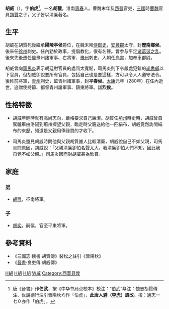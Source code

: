 '''胡威'''（{{bd|？||280年|catIdx=H胡}}），字'''伯虎'''<ref>唐《晉書》作'''伯武'''，按《中华书局点校本》校注：“伯武”斠注：魏志胡質傳注、世說德行注引晉陽秋均作「伯虎」，'''此唐人避（[[李虎|李虎]]）諱改'''。按：通志一七０亦作「伯虎」。</ref>，一名'''胡貔'''，淮南[[壽春|壽春]]人。曹魏末年及[[西晉|西晉]]官吏，[[三國|三國]]時[[曹魏|曹魏]]官員[[胡質|胡質]]之子，父子皆以清廉著名。

==生平==
胡威在胡質死後繼承'''陽陵亭侯'''爵位，在魏末拜[[侍御史|侍御史]]，[[安豐郡|安豐郡]]太守，封'''歷南鄉侯'''。後來任[[徐州|徐州]]刺史。任內勤於政事，提倡教化，很有名聲。曾参与平定[[诸葛诞之乱|诸葛诞之乱]]。後來先後遷任監豫州諸軍事、右將軍、[[豫州|豫州]]刺史，入朝任[[尚書|尚書]]，加奉車都尉。

胡威曾向[[司馬炎|司馬炎]]表示朝廷對官員的處罰太寬鬆，司馬炎則下令嚴處犯錯的[[尚書郎|尚書郎]]以下官員，但胡威卻說要所有官員，包括自己也是要這樣，方可以令人人遵守法令。後拜前將軍，[[青州|青州]]刺史，監青州諸軍事，封'''平春侯'''。[[太康_(西晋)|太康]]元年（280年）在任內逝世，追贈使持節、都督青州諸軍事、鎮東將軍。諡'''烈侯'''。

==性格特徵==
*胡威年輕時就有高尚志向，嚴格要求自己廉潔。胡質任[[荊州|荊州]]時史時，胡威曾自駕驢車由洛陽到荊州探望父親，臨走時父親送給他一匹絹布，胡威竟然詢問絹布的來歷，知道是父親用俸祿買的才收下。

*司馬炎邀見胡威時問他與父親胡質誰人比較清廉，胡威說自己不如父親，司馬炎問原因，胡威說：「父親清廉卻怕名聲太大，我清廉卻怕人們不知，因此我自覺不如父親。」司馬炎因而對胡威甚為欣賞。

==家庭==
===弟===
*[[胡羆|胡羆]]，征南將軍。
===子===
*[[胡奕|胡奕]]，嗣侯，官至平東將軍。

==參考資料==
*《三國志·魏書·胡質傳》裴松之註引《晉陽秋》
*《[[晉書|晉書]]·良吏傳·胡威傳》
<div class="references-small">
<references />
</div>

[[Category:曹魏政治人物|H胡]]
[[Category:曹魏刺史|H胡]]
[[Category:晉朝政治人物|H胡]]
[[Category:胡姓|W威]]
[[Category:西晋县侯|Category:西晋县侯]]